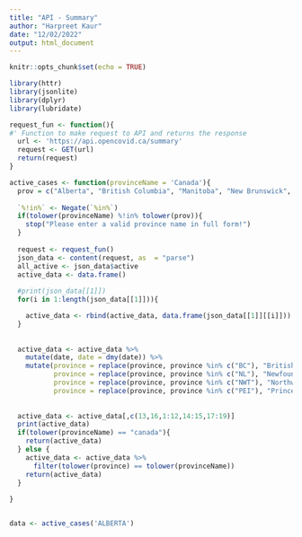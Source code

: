 ```yaml
---
title: "API - Summary"
author: "Harpreet Kaur"
date: "12/02/2022"
output: html_document
---
```


```r
knitr::opts_chunk$set(echo = TRUE)
```

```r
library(httr)
library(jsonlite)
library(dplyr)
library(lubridate)
```


```r

request_fun <- function(){
#' Function to make request to API and returns the response 
  url <- 'https://api.opencovid.ca/summary'
  request <- GET(url)
  return(request)
}

```

```r
active_cases <- function(provinceName = 'Canada'){
  prov = c("Alberta", "British Columbia", "Manitoba", "New Brunswick", "Newfoundland and Labrador", "Nova Scotia", "Nunavut", "Northwest Territories", "Ontario", "Prince Edward Island", "Quebec", "Saskatchewan", "Yukon", "Canada")
  
  `%!in%` <- Negate(`%in%`) 
  if(tolower(provinceName) %!in% tolower(prov)){
    stop("Please enter a valid province name in full form!")
  }
  
  request <- request_fun()
  json_data <- content(request, as  = "parse")
  all_active <- json_data$active
  active_data <- data.frame()
  
  #print(json_data[[1]])
  for(i in 1:length(json_data[[1]])){

    active_data <- rbind(active_data, data.frame(json_data[[1]][[i]]))
  }
  
  
  active_data <- active_data %>%
    mutate(date, date = dmy(date)) %>%
    mutate(province = replace(province, province %in% c("BC"), "British Columbia"),
           province = replace(province, province %in% c("NL"), "Newfoundland and Labrador"),
           province = replace(province, province %in% c("NWT"), "Northwest Territories"),
           province = replace(province, province %in% c("PEI"), "Prince Edward Island"))
  
  
  active_data <- active_data[,c(13,16,1:12,14:15,17:19)]
  print(active_data)
  if(tolower(provinceName) == "canada"){
    return(active_data)
  } else {
    active_data <- active_data %>%
      filter(tolower(province) == tolower(provinceName))
    return(active_data)
  }
  
}


data <- active_cases('ALBERTA')
```









